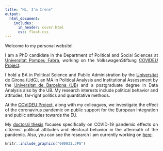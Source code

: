 ```yaml
---
title: "Hi, I'm Irene"
output:
  html_document:
    includes:
      in_header: cover.html
      css: float.css
---
```


Welcome to my personal website!

<p align="justify">
I am a PhD candidate in the Department of Political and Social Sciences at [Universitat Pompeu Fabra](https://www.upf.edu/web/2019-2020/deppol), working on the VolkswagenStiftung [COVIDEU Project](https://www.covideu.info).
</p>
<p align="justify">
I hold a BA in Political Science and Public Administration by the [Universitat de Girona (UdG)](http://www.udg.edu), an MA in Political Analysis and Institutional Assessment by the [Universitat de Barcelona (UB)](https://www.ub.edu/web/portal/ca/) and a postgraduate degree in Data Analysis also by the UB. My research interests include political behavior and attitudes, far-right politics and quantitative methods.
</p>
<p align="justify">
At the [COVIDEU Project](https://www.covideu.info), along with my colleagues, we investigate the effect of the coronavirus pandemic on public support for the European Integration and public attitudes towards the EU.
</p>
<p align="justify">
My [doctoral thesis](thesis.html) focuses specifically on COVID-19 pandemic effects on citizens' political attitudes and electoral behavior in the aftermath of the pandemic. Also, you can see the research I am currently working on [here](papers.html).
</p>
```r
knitr::include_graphics("000031.JPG")
```
